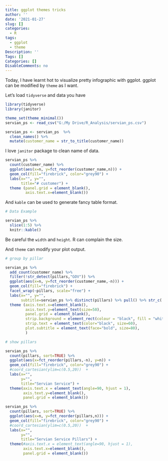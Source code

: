 ```yaml
---
title: ggplot themes tricks
author: ''
date: '2021-01-27'
slug: []
categories:
  - R
tags:
  - ggplot
  - theme
Description: ''
Tags: []
Categories: []
DisableComments: no
---
```


Today, I have learnt hot to visualize pretty infographic with ggplot. 
ggplot can be modified by `theme` as I want.

Let's load `tidyverse` and data you have

```r
library(tidyverse)
library(janitor)

theme_set(theme_minimal())
servian_ps <- read_csv("G:/My Drive/R_Analysis/servian_ps.csv")
```


```r
servian_ps <- servian_ps  %>% 
  clean_names() %>%
  mutate(customer_name = str_to_title(customer_name))

```


I love `janitor` package to clean name of data. 

```r
servian_ps %>% 
  count(customer_name) %>%
  ggplot(aes(x=n, y=fct_reorder(customer_name,n))) + 
  geom_col(fill="firebrick", color="grey90") +
  labs(x="", y="",
       title="# customer") +
  theme (panel.grid = element_blank(),
         axis.text.x=element_blank())
```


And `kable` can be used to generate fancy table format. 

```r

# Data Example

servian_ps %>%
  slice(1:5) %>%
  knitr::kable()
```



Be careful the `width` and `height`. R can complain the size. 

And `theme` can modify your plot output. 

```r

# group by pillar

servian_ps %>% 
  add_count(customer_name) %>%
  filter(!str_detect(pillars,"GOV")) %>%
  ggplot(aes(x=n, y=fct_reorder(customer_name,-n))) + 
  geom_col(fill="firebrick") +
  facet_wrap(~pillars, scale="free") +
  labs(x="", y="",
       subtitle=servian_ps %>% distinct(pillars) %>% pull() %>% str_c( collapse = ", ")) +
  theme (axis.text.x=element_blank(),
         axis.text.y=element_text(size=50),
         panel.grid = element_blank(),
         strip.background = element_rect(colour = "black", fill = "white"),
         strip.text = element_text(color="black", size=60),
         plot.subtitle = element_text(face="bold", size=80),
         )
```


```r

# show pillars

servian_ps %>%
  count(pillars, sort=TRUE) %>%
  ggplot(aes(x=fct_reorder(pillars,-n), y=n)) + 
  geom_col(fill="firebrick", color="grey90") +
  #coord_cartesian(ylim=c(0.5,20))  +
  labs(x="",
       y="",
       title="Servian Service") +
  theme(axis.text.x = element_text(angle=90, hjust = 1),
        axis.text.y=element_blank(),
        panel.grid = element_blank())
```




```r
servian_ps %>%
  count(pillars, sort=TRUE) %>%
  ggplot(aes(x=n, y=fct_reorder(pillars,n))) + 
  geom_col(fill="firebrick", color="grey90") +
  #coord_cartesian(ylim=c(0.5,20))  +
  labs(x="",
       y="",
       title="Servian Service Pillars") +
  theme(#axis.text.x = element_text(angle=90, hjust = 1),
        axis.text.x=element_blank(),
        panel.grid = element_blank())

```







